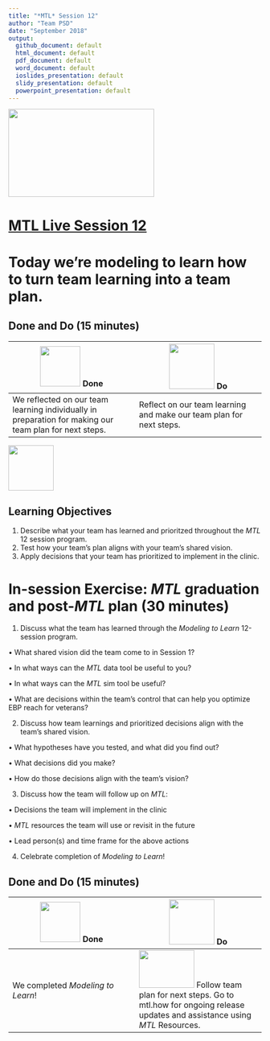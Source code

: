 ```yaml
---
title: "*MTL* Session 12"
author: "Team PSD"
date: "September 2018"
output: 
  github_document: default
  html_document: default
  pdf_document: default
  word_document: default
  ioslides_presentation: default
  slidy_presentation: default
  powerpoint_presentation: default
---
```


<img src = "https://github.com/lzim/teampsd/blob/master/resources/logos/mtl_live_sq_sm.png"
     height = "175" width = "290">  

# [MTL Live Session 12](https://github.com/lzim/teampsd/blob/master/mtl_facilitate_workgroup/mtl_live_guide/mtl_live_session12_see.Rmd "MTL Live Session 12")

# Today we're modeling to learn how to turn team learning into a team plan.

## Done and Do (15 minutes)
<!-- Do/Done Tables -->
| <img src = "https://raw.githubusercontent.com/lzim/teampsd/hexagon_icons/np_hexagon-check-mark_309690_003F72.png" height = "80" width = "80"> **Done** | <img src = "https://raw.githubusercontent.com/lzim/teampsd/hexagon_icons/np_synchronize_778914_003F72.png" height = "90" width = "90"> **Do** |
| --- | --- | 
| We reflected on our team learning individually in preparation for making our team plan for next steps. | Reflect on our team learning and make our team plan for next steps. | 

<!-- Learning Objectives Icon --> 
<img src = "https://github.com/lzim/teampsd/blob/master/resources/icons/we_decided_learning_objectives.png" height = "90" width = "90" style ="display: inline-block"/> 

## Learning Objectives

1. Describe what your team has learned and prioritzed throughout the *MTL* 12 session program.
2. Test how your team's plan aligns with your team's shared vision.
3. Apply decisions that your team has prioritized to implement in the clinic.

# In-session Exercise: *MTL* graduation and post-*MTL* plan (30 minutes)

1. Discuss what the team has learned through the *Modeling to Learn* 12-session program.

•	What shared vision did the team come to in Session 1?

•	In what ways can the *MTL* data tool be useful to you?

•	In what ways can the *MTL* sim tool be useful?

•	What are decisions within the team’s control that can help you optimize EBP reach for veterans?

2.	Discuss how team learnings and prioritized decisions align with the team's shared vision.

•	What hypotheses have you tested, and what did you find out?

•	What decisions did you make?

•	How do those decisions align with the team’s vision?

3.	Discuss how the team will follow up on *MTL*:

•	Decisions the team will implement in the clinic

•	*MTL* resources the team will use or revisit in the future

•	Lead person(s) and time frame for the above actions 

4.	Celebrate completion of *Modeling to Learn*!


## Done and Do (15 minutes)
<!-- Do/Done Tables -->
| <img src = "https://raw.githubusercontent.com/lzim/teampsd/hexagon_icons/np_hexagon-check-mark_309690_003F72.png" height = "80" width = "80"> **Done** | <img src = "https://raw.githubusercontent.com/lzim/teampsd/hexagon_icons/np_synchronize_778914_003F72.png" height = "90" width = "90"> **Do** |
| --- | --- | 
| We completed *Modeling to Learn*!|[<img src = "https://raw.githubusercontent.com/lzim/teampsd/master/resources/logos/mtl_how_sm.png" height = "75" width = "110">](http://mtl.how) Follow team plan for next steps. Go to mtl.how for ongoing release updates and assistance using *MTL* Resources. | 


